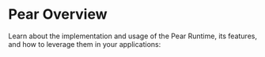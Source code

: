 
# Pear Overview

Learn about the implementation and usage of the Pear Runtime, its features, and how to leverage them in your applications:

<DocCardList />